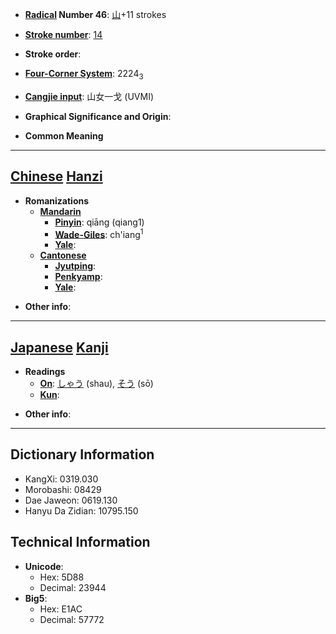 * '''[[Wiktionary:Chinese radical index| Radical]] Number 46''': [[Wiktionary:Chinese radical index 山|山]]+11 strokes

* '''[[Wiktionary:Chinese total strokes index|Stroke number]]''': [[Wiktionary:Chinese total strokes index 14|14]]

* '''Stroke order''': 

* '''[[Wiktionary:Chinese four corner index|Four-Corner System]]''': 2224<sub>3</sub>

* '''[[Wiktionary:Chinese Cangjie index|Cangjie input]]''': 山女一戈 (UVMI)

* '''Graphical Significance and Origin''': 

* '''Common Meaning'''

----

== [[Chinese]] [[Hanzi]] ==

* '''Romanizations'''
** '''[[Mandarin]]'''
*** '''[[Pinyin]]''': qiāng (qiang1)
*** '''[[Wade-Giles]]''': ch'iang<sup>1</sup>
*** '''[[Yale]]''': 
** '''[[Cantonese]]'''
*** '''[[Jyutping]]''':
*** '''[[Penkyamp]]''': 
*** '''[[Yale]]''': 

* '''Other info''': 

----

== [[Japanese]] [[Kanji]] ==

* '''Readings'''
** '''[[On]]''': [[しゃう]] (shau), [[そう]] (sō)
** '''[[Kun]]''': 

* '''Other info''':  

----

== Dictionary Information ==

* KangXi: 0319.030
* Morobashi: 08429
* Dae Jaweon: 0619.130
* Hanyu Da Zidian: 10795.150

== Technical Information ==

* '''Unicode''':
** Hex: 5D88
** Decimal: 23944
* '''Big5''':
** Hex: E1AC
** Decimal: 57772